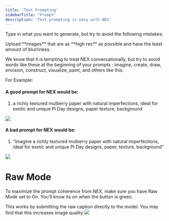 ```yaml
---
title: 'Text Prompting'
sidebarTitle: "Prompt"
description: 'Text prompting is easy with NEX'
---
```


Type in what you want to generate, but try to avoid the following mistakes: 

<Tip>
Upload **images** that are as **high res** as possible and have the least amount of blurriness.
</Tip>

We know that it is tempting to treat NEX conversationally, but try to avoid words like these at the beginning of your prompts : imagine, create, draw, envision, construct, visualize, paint, and others like this.

For Example:

#### A good prompt for NEX would be: 

1. a richly textured mulberry paper with natural imperfections, ideal for exotic and unique Pi Day designs, paper texture, background

<Frame>
  <img src="/images/blocks/text/1.png" style={{ borderRadius: '0.5rem' }} />
</Frame>

#### A bad prompt for NEX would be:

1. “imagine a richly textured mulberry paper with natural imperfections, ideal for exotic and unique Pi Day designs, paper, texture, background”

<Frame>
  <img src="/images/blocks/text/2.png" style={{ borderRadius: '0.5rem' }} />
</Frame>

# Raw Mode

To maximize the prompt coherence from NEX, make sure you have Raw Mode set to On. You’ll know its on when the button is green.

<Tip>
This works by submitting the raw caption directly to the model. You may find that this increases image quality 
</Tip>


<Frame>
  <img src="/images/blocks/text/3.png" style={{ borderRadius: '0.5rem' }} />
</Frame>
